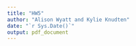 ```yaml
---
title: "HW5"
author: "Alison Wyatt and Kylie Knudten"
date: "`r Sys.Date()`"
output: pdf_document
---
```


